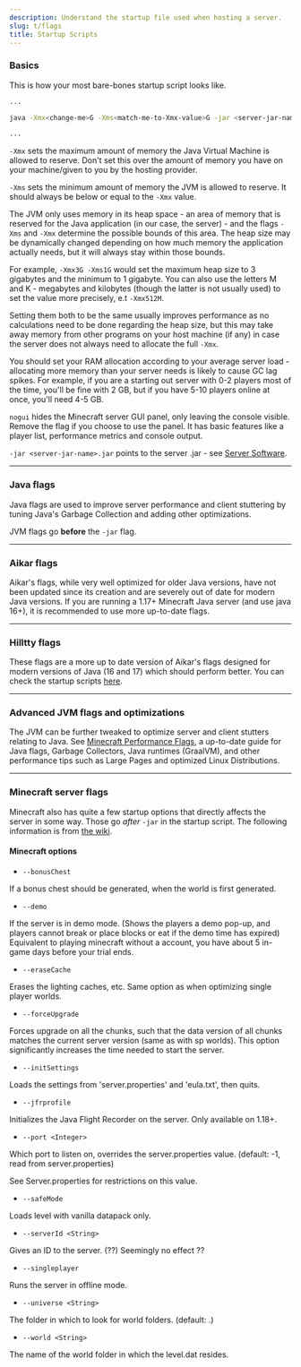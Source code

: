 ```yaml
---
description: Understand the startup file used when hosting a server.
slug: t/flags
title: Startup Scripts
---
```


### Basics

This is how your most bare-bones startup script looks like.

```bash
...

java -Xmx<change-me>G -Xms<match-me-to-Xmx-value>G -jar <server-jar-name>.jar nogui

...
```

`-Xmx` sets the maximum amount of memory the Java Virtual Machine is allowed to reserve. Don't set this over the amount of memory you have on your machine/given to you by the hosting provider.

`-Xms` sets the minimum amount of memory the JVM is allowed to reserve. It should always be below or equal to the `-Xmx` value.

The JVM only uses memory in its heap space - an area of memory that is reserved for the Java application (in our case, the server) - and the flags `-Xms` and `-Xmx`  determine the possible bounds of this area. The heap size may be dynamically changed depending on how much memory the application actually needs, but it will always stay within those bounds. 

For example, `-Xmx3G -Xms1G` would set the maximum heap size to 3 gigabytes and the minimum to 1 gigabyte. You can also use the letters M and K - megabytes and kilobytes (though the latter is not usually used) to set the value more precisely, e.t `-Xmx512M`.

Setting them both to be the same usually improves performance as no calculations need to be done regarding the heap size, but this may take away memory from other programs on your host machine (if any) in case the server does not always need to allocate the full `-Xmx`.

You should set your RAM allocation according to your average server load - allocating more memory than your server needs is likely to cause GC lag spikes. For example, if you are a starting out server with 0-2 players most of the time, you'll be fine with 2 GB, but if you have 5-10 players online at once, you'll need 4-5 GB.

`nogui` hides the Minecraft server GUI panel, only leaving the console visible. Remove the flag if you choose to use the panel. It has basic features like a player list, performance metrics and console output.

`-jar <server-jar-name>.jar` points to the server .jar - see [Server Software](https://www.setup.md/t/server-software).

---

### Java flags

Java flags are used to improve server performance and client stuttering by tuning Java's Garbage Collection and adding other optimizations.

JVM flags go **before** the `-jar` flag.

---

### Aikar flags

Aikar's flags, while very well optimized for older Java versions, have not been updated since its creation and are severely out of date for modern Java versions. If you are running a 1.17+ Minecraft Java server (and use java 16+), it is recommended to use more up-to-date flags.

---

### Hilltty flags

These flags are a more up to date version of Aikar's flags designed for modern versions of Java (16 and 17) which should perform better. You can check the startup scripts [here](https://github.com/hilltty/hilltty-flags/blob/main/english-lang.md).

---

### Advanced JVM flags and optimizations

The JVM can be further tweaked to optimize server and client stutters relating to Java. See [Minecraft Performance Flags](https://github.com/Mukul1127/Minecraft-Performance-Flags-Benchmarks), a up-to-date guide for Java flags, Garbage Collectors, Java runtimes (GraalVM), and other performance tips such as Large Pages and optimized Linux Distributions.

---

### Minecraft server flags

Minecraft also has quite a few startup options that directly affects the server in some way. Those go _after_ `-jar` in the startup script.
The following information is from [the wiki](https://minecraft.wiki/w/Tutorials/Setting_up_a_server#Minecraft_options).

#### Minecraft options

- `--bonusChest`

If a bonus chest should be generated, when the world is first generated.

- `--demo`

If the server is in demo mode. (Shows the players a demo pop-up, and players cannot break or place blocks or eat if the demo time has expired)
Equivalent to playing minecraft without a account, you have about 5 in-game days before your trial ends.

- `--eraseCache`

Erases the lighting caches, etc. Same option as when optimizing single player worlds.

- `--forceUpgrade`

Forces upgrade on all the chunks, such that the data version of all chunks matches the current server version (same as with sp worlds).
This option significantly increases the time needed to start the server.

- `--initSettings`

Loads the settings from 'server.properties' and 'eula.txt', then quits.

- `--jfrprofile`

Initializes the Java Flight Recorder on the server. Only available on 1.18+.

- `--port <Integer>`

Which port to listen on, overrides the server.properties value. (default: -1, read from server.properties)

See Server.properties for restrictions on this value.

- `--safeMode`

Loads level with vanilla datapack only.

- `--serverId <String>`

Gives an ID to the server. (??)
Seemingly no effect ??

- `--singleplayer`

Runs the server in offline mode.

- `--universe <String>`

The folder in which to look for world folders. (default: .)

- `--world <String>`

The name of the world folder in which the level.dat resides.
